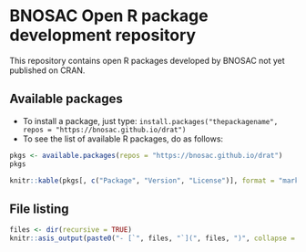 # BNOSAC Open R package development repository

This repository contains open R packages developed by BNOSAC not yet published on CRAN.

## Available packages

- To install a package, just type: `install.packages("thepackagename", repos = "https://bnosac.github.io/drat")`
- To see the list of available R packages, do as follows:

```r
pkgs <- available.packages(repos = "https://bnosac.github.io/drat")
pkgs
``` 

```r
knitr::kable(pkgs[, c("Package", "Version", "License")], format = "markdown", row.names = FALSE)
``` 

## File listing

```r
files <- dir(recursive = TRUE)
knitr::asis_output(paste0("- [`", files, "`](", files, ")", collapse = "\n"))
```
